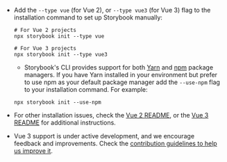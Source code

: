 - Add the `--type vue` (for Vue 2), or `--type vue3` (for Vue 3) flag to the installation command to set up Storybook manually:

  ```shell
  # For Vue 2 projects
  npx storybook init --type vue

  # For Vue 3 projects
  npx storybook init --type vue3
  ```

  - Storybook's CLI provides support for both [Yarn](https://yarnpkg.com/) and [npm](https://www.npmjs.com/) package managers. If you have Yarn installed in your environment but prefer to use npm as your default package manager add the `--use-npm` flag to your installation command. For example:

  ```shell
  npx storybook init --use-npm
  ```

- For other installation issues, check the [Vue 2 README](../../app/vue/README.md), or the [Vue 3 README](../../app/vue3/README.md) for additional instructions.
- Vue 3 support is under active development, and we encourage feedback and improvements. Check the [contribution guidelines to help us improve it](../../CONTRIBUTING.md).